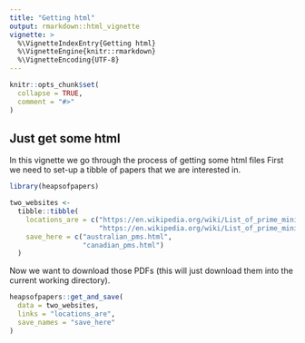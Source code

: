 ```yaml
---
title: "Getting html"
output: rmarkdown::html_vignette
vignette: >
  %\VignetteIndexEntry{Getting html}
  %\VignetteEngine{knitr::rmarkdown}
  %\VignetteEncoding{UTF-8}
---
```


```r
knitr::opts_chunk$set(
  collapse = TRUE,
  comment = "#>"
)
```

## Just get some html

In this vignette we go through the process of getting some html files First we need to set-up a tibble of papers that we are interested in.

```r
library(heapsofpapers)

two_websites <-
  tibble::tibble(
    locations_are = c("https://en.wikipedia.org/wiki/List_of_prime_ministers_of_Australia",
                      "https://en.wikipedia.org/wiki/List_of_prime_ministers_of_Canada"),
    save_here = c("australian_pms.html",
                  "canadian_pms.html")
  )
```

Now we want to download those PDFs (this will just download them into the current working directory).

```r
heapsofpapers::get_and_save(
  data = two_websites,
  links = "locations_are",
  save_names = "save_here"
)
```


